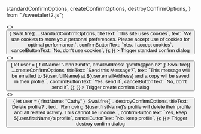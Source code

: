   standardConfirmOptions,
  createConfirmOptions,
  destroyConfirmOptions,
} from "./sweetalert2.js";


<Meta title="Library Wrappers/SweetAlert2/confirm" />

<Preview>
  <Story name="standard">
    <>
      <VisualTests.StandardConfirm />
      <br />
      <button
        onClick={() => {
          Swal.fire({
            ...standardConfirmOptions,
            titleText: `This site uses cookies`,
            text: `We use cookies to store your personal preferences. Please accept use of cookies for optimal performance.`,
            confirmButtonText: `Yes, I accept cookies`,
            cancelButtonText: `No, don't use cookies`,
          });
        }}
      >
        Trigger standard confirm dialog
      </button>
    </>
  </Story>
</Preview>

<Preview>
  <Story name="create">
    <>
      <VisualTests.CreateConfirm />
      <br />
      <button
        onClick={() => {
          let user = { fullName: "John Smith", emailAddress: "jsmith@pco.bz" };
          Swal.fire({
            ...createConfirmOptions,
            titleText: `Send this Message?`,
            text: `This message will be emailed to ${user.fullName} at ${user.emailAddress} and a copy will be saved in their profile.`,
            confirmButtonText: `Yes, send it`,
            cancelButtonText: `No, don't send it`,
          });
        }}
      >
        Trigger create confirm dialog
      </button>
    </>
  </Story>
</Preview>

<Preview>
  <Story name="destroy">
    <>
      <VisualTests.DestroyConfirm />
      <br />
      <button
        onClick={() => {
          let user = { firstName: "Cathy" };
          Swal.fire({
            ...destroyConfirmOptions,
            titleText: `Delete profile?`,
            text: `Removing ${user.firstName}'s profile will delete their profile and all related activity. This cannot be undone.`,
            confirmButtonText: `Yes, keep ${user.firstName}'s profile`,
            cancelButtonText: `No, keep profile`,
          });
        }}
      >
        Trigger destroy confirm dialog
      </button>
    </>
  </Story>
</Preview>
